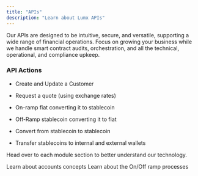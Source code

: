 ```yaml
---
title: "APIs"
description: "Learn about Lumx APIs"
---
```


Our APIs are designed to be intuitive, secure, and versatile, supporting a wide range of financial operations. Focus on growing your business while we handle smart contract audits, orchestration, and all the technical, operational, and compliance upkeep.

### API Actions

* Create and Update a Customer

* Request a quote (using exchange rates)

* On-ramp fiat converting it to stablecoin

* Off-Ramp stablecoin converting it to fiat

* Convert from stablecoin to stablecoin

* Transfer stablecoins to internal and external wallets

Head over to each module section to better understand our technology.

<CardGroup cols={2}>
  <Card title="Accounts" href="/concepts/accounts">
    Learn about accounts concepts
  </Card>

  <Card title="Orchestration" href="/concepts/orchestration">
    Learn about the On/Off ramp processes
  </Card>
</CardGroup>